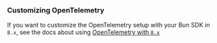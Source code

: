 ### Customizing OpenTelemetry

If you want to customize the OpenTelemetry setup with your Bun SDK in `8.x`, see the docs about using [OpenTelemetry with `8.x`](./v8-opentelemetry)

<Include name="migration/javascript-v8/server-other-changes" />

<Include name="migration/javascript-v8/general-other-changes" />
